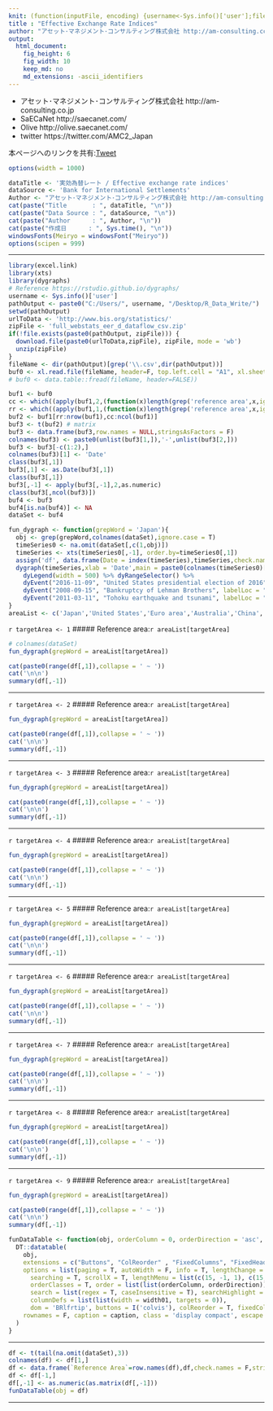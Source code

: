 ```yaml
---
knit: (function(inputFile, encoding) {username<-Sys.info()['user'];fileName<-'defaultPath.csv';pathToFile <-paste0('C:/Users/', username,'/Desktop/pathToCSV/');setwd(pathToFile);buf0<-read.csv(fileName,header = F,skip = 0,stringsAsFactor = F,check.names = F,fileEncoding = 'utf-8');timeStamp<-format(Sys.time(),'%Y%m%d%H%M%S');rmarkdown::render(inputFile, encoding = encoding, output_file = paste0('C:/Users/',username,buf0[2,1],'charts/','am-consulting.co.jp-EffectiveExchangeRateIndices.html')) })
title : "Effective Exchange Rate Indices"
author: "アセット･マネジメント･コンサルティング株式会社 http://am-consulting.co.jp"
output: 
  html_document:
    fig_height: 6
    fig_width: 10
    keep_md: no
    md_extensions: -ascii_identifiers 
---
```

<link href="http://knowledgevault.saecanet.com/components/rmarkdown-html.css" rel="stylesheet"> 
<style>
.main-container {
	max-width: 1000px;
	margin-left: auto;
	margin-right: auto;
}

table{
 white-space: nowrap;
}
</style>

- アセット･マネジメント･コンサルティング株式会社 http://am-consulting.co.jp
- SaECaNet http://saecanet.com/
- Olive http://olive.saecanet.com/
- twitter https://twitter.com/AMC2_Japan

本ページへのリンクを共有:<a href="https://twitter.com/share" class="twitter-share-button" data-via="AMC2_Japan" data-size="large">Tweet</a> <script>!function(d,s,id){var js,fjs=d.getElementsByTagName(s)[0],p=/^http:/.test(d.location)?'http':'https';if(!d.getElementById(id)){js=d.createElement(s);js.id=id;js.src=p+'://platform.twitter.com/widgets.js';fjs.parentNode.insertBefore(js,fjs);}}(document, 'script', 'twitter-wjs');</script>

```r
options(width = 1000)
```

```r
dataTitle <- '実効為替レート / Effective exchange rate indices' 
dataSource <- 'Bank for International Settlements'
Author <- "アセット･マネジメント･コンサルティング株式会社 http://am-consulting.co.jp"
cat(paste("Title       : ", dataTitle, "\n"))
cat(paste("Data Source : ", dataSource, "\n"))
cat(paste("Author      : ", Author, "\n"))
cat(paste("作成日      : ", Sys.time(), "\n"))
windowsFonts(Meiryo = windowsFont("Meiryo"))
options(scipen = 999)
```

***

```r
library(excel.link)
library(xts)
library(dygraphs)
# Reference https://rstudio.github.io/dygraphs/
username <- Sys.info()['user']
pathOutput <- paste0("C:/Users/", username, "/Desktop/R_Data_Write/")
setwd(pathOutput)
urlToData <- 'http://www.bis.org/statistics/'
zipFile <- 'full_webstats_eer_d_dataflow_csv.zip'
if(!file.exists(paste0(pathOutput, zipFile))) {
  download.file(paste0(urlToData,zipFile), zipFile, mode = 'wb')
  unzip(zipFile)
}
fileName <- dir(pathOutput)[grep('\\.csv',dir(pathOutput))]
buf0 <- xl.read.file(fileName, header=F, top.left.cell = "A1", xl.sheet = 1, excel.visible = F)
# buf0 <- data.table::fread(fileName, header=FALSE)) 
```

```r
buf1 <- buf0
cc <- which((apply(buf1,2,(function(x)length(grep('reference area',x,ignore.case = T)))))!=0)
rr <- which((apply(buf1,1,(function(x)length(grep('reference area',x,ignore.case = T)))))!=0)
buf2 <- buf1[rr:nrow(buf1),cc:ncol(buf1)]
buf3 <- t(buf2) # matrix
buf3 <- data.frame(buf3,row.names = NULL,stringsAsFactors = F)
colnames(buf3) <- paste0(unlist(buf3[1,]),'-',unlist(buf3[2,]))
buf3 <- buf3[-c(1:2),]
colnames(buf3)[1] <- 'Date'
class(buf3[,1])
buf3[,1] <- as.Date(buf3[,1])
class(buf3[,1])
buf3[,-1] <- apply(buf3[,-1],2,as.numeric)
class(buf3[,ncol(buf3)])
buf4 <- buf3
buf4[is.na(buf4)] <- NA
dataSet <- buf4
```

```r
fun_dygraph <- function(grepWord = 'Japan'){
  obj <- grep(grepWord,colnames(dataSet),ignore.case = T)
  timeSeries0 <- na.omit(dataSet[,c(1,obj)])
  timeSeries <- xts(timeSeries0[,-1], order.by=timeSeries0[,1])
  assign('df', data.frame(Date = index(timeSeries),timeSeries,check.names = F,stringsAsFactors = F),envir = .GlobalEnv)
  dygraph(timeSeries,xlab = 'Date',main = paste0(colnames(timeSeries0)[-1],collapse = ' × '))  %>% 
    dyLegend(width = 500) %>% dyRangeSelector() %>% 
    dyEvent("2016-11-09", "United States presidential election of 2016", labelLoc = "bottom") %>% 
    dyEvent("2008-09-15", "Bankruptcy of Lehman Brothers", labelLoc = "bottom") %>% 
    dyEvent("2011-03-11", "Tohoku earthquake and tsunami", labelLoc = "bottom")
}
areaList <- c('Japan','United States','Euro area','Australia','China','United Kingdom','New Zealand','Korea','South Africa') 
```

`r targetArea <- 1` 
##### Reference area:`r areaList[targetArea]`

```r
# colnames(dataSet)
fun_dygraph(grepWord = areaList[targetArea])
```

```r
cat(paste0(range(df[,1]),collapse = ' ~ '))
cat('\n\n')
summary(df[,-1])
```

***
`r targetArea <- 2` 
##### Reference area:`r areaList[targetArea]`

```r
fun_dygraph(grepWord = areaList[targetArea])
```

```r
cat(paste0(range(df[,1]),collapse = ' ~ '))
cat('\n\n')
summary(df[,-1])
```

***
`r targetArea <- 3` 
##### Reference area:`r areaList[targetArea]`

```r
fun_dygraph(grepWord = areaList[targetArea])
```

```r
cat(paste0(range(df[,1]),collapse = ' ~ '))
cat('\n\n')
summary(df[,-1])
```

***
`r targetArea <- 4` 
##### Reference area:`r areaList[targetArea]`

```r
fun_dygraph(grepWord = areaList[targetArea])
```

```r
cat(paste0(range(df[,1]),collapse = ' ~ '))
cat('\n\n')
summary(df[,-1])
```
***
`r targetArea <- 5` 
##### Reference area:`r areaList[targetArea]`

```r
fun_dygraph(grepWord = areaList[targetArea])
```

```r
cat(paste0(range(df[,1]),collapse = ' ~ '))
cat('\n\n')
summary(df[,-1])
```
***
`r targetArea <- 6` 
##### Reference area:`r areaList[targetArea]`

```r
fun_dygraph(grepWord = areaList[targetArea])
```

```r
cat(paste0(range(df[,1]),collapse = ' ~ '))
cat('\n\n')
summary(df[,-1])
```
***
`r targetArea <- 7` 
##### Reference area:`r areaList[targetArea]`

```r
fun_dygraph(grepWord = areaList[targetArea])
```

```r
cat(paste0(range(df[,1]),collapse = ' ~ '))
cat('\n\n')
summary(df[,-1])
```
***
`r targetArea <- 8` 
##### Reference area:`r areaList[targetArea]`

```r
fun_dygraph(grepWord = areaList[targetArea])
```

```r
cat(paste0(range(df[,1]),collapse = ' ~ '))
cat('\n\n')
summary(df[,-1])
```
***
`r targetArea <- 9` 
##### Reference area:`r areaList[targetArea]`

```r
fun_dygraph(grepWord = areaList[targetArea])
```

```r
cat(paste0(range(df[,1]),collapse = ' ~ '))
cat('\n\n')
summary(df[,-1])
```

```r
funDataTable <- function(obj, orderColumn = 0, orderDirection = 'asc', width01 = '3%', caption = '') {
  DT::datatable(
    obj,
    extensions = c("Buttons", "ColReorder" , "FixedColumns", "FixedHeader"),
    options = list(paging = T, autoWidth = F, info = T, lengthChange = T, ordering = T,
      searching = T, scrollX = T, lengthMenu = list(c(15, -1, 1), c(15, 'All', 1)),
      orderClasses = T, order = list(list(orderColumn, orderDirection)), 
      search = list(regex = T, caseInsensitive = T), searchHighlight = T,
      columnDefs = list(list(width = width01, targets = 0)),
      dom = 'BRlfrtip', buttons = I('colvis'), colReorder = T, fixedColumns = list(leftColumns = 1), fixedHeader = T),
    rownames = F, caption = caption, class = 'display compact', escape = F, filter = 'top'
  )  
}
```

***

```r
df <- t(tail(na.omit(dataSet),3))
colnames(df) <- df[1,]
df <- data.frame(`Reference Area`=row.names(df),df,check.names = F,stringsAsFactors = F,row.names = NULL)
df <- df[-1,]
df[,-1] <- as.numeric(as.matrix(df[,-1]))
funDataTable(obj = df)
```

***

<script>
  (function(i,s,o,g,r,a,m){i['GoogleAnalyticsObject']=r;i[r]=i[r]||function(){
  (i[r].q=i[r].q||[]).push(arguments)},i[r].l=1*new Date();a=s.createElement(o),
  m=s.getElementsByTagName(o)[0];a.async=1;a.src=g;m.parentNode.insertBefore(a,m)
  })(window,document,'script','https://www.google-analytics.com/analytics.js','ga');

  ga('create', 'UA-3077339-5', 'auto');
  ga('send', 'pageview');

</script>

